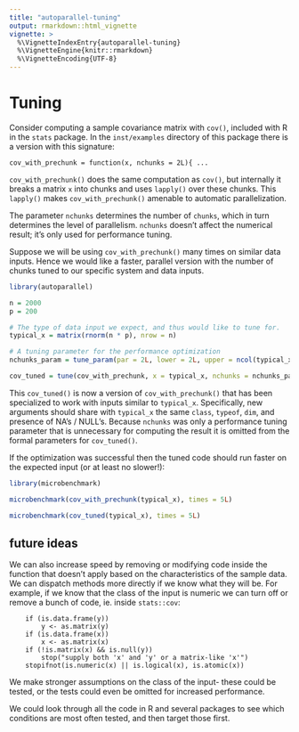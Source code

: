 ```yaml
---
title: "autoparallel-tuning"
output: rmarkdown::html_vignette
vignette: >
  %\VignetteIndexEntry{autoparallel-tuning}
  %\VignetteEngine{knitr::rmarkdown}
  %\VignetteEncoding{UTF-8}
---
```


# Tuning

Consider computing a sample covariance matrix with `cov()`, included with R
in the `stats` package. In the `inst/examples` directory of this package
there is a version with this signature:

```
cov_with_prechunk = function(x, nchunks = 2L){ ...
```

`cov_with_prechunk()` does the same computation as `cov()`, but internally
it breaks a matrix `x` into chunks and uses `lapply()` over these chunks.
This `lapply()` makes `cov_with_prechunk()` amenable to automatic
parallelization.

The parameter `nchunks` determines the number of `chunks`, which in turn
determines the level of parallelism. `nchunks` doesn't affect the numerical
result; it's only used for performance tuning. 

Suppose we will be using `cov_with_prechunk()` many times on similar data
inputs. Hence we would like a faster, parallel version with the number of
chunks tuned to our specific system and data inputs.

```R
library(autoparallel)

n = 2000
p = 200

# The type of data input we expect, and thus would like to tune for.
typical_x = matrix(rnorm(n * p), nrow = n)

# A tuning parameter for the performance optimization
nchunks_param = tune_param(par = 2L, lower = 2L, upper = ncol(typical_x), class = "integer"))

cov_tuned = tune(cov_with_prechunk, x = typical_x, nchunks = nchunks_param)
```

This `cov_tuned()` is now a version of `cov_with_prechunk()` that has been
specialized to work with inputs similar to `typical_x`. Specifically, new
arguments should share with `typical_x` the same `class`, `typeof`, `dim`,
and presence of NA's / NULL's. Because `nchunks` was only a performance
tuning parameter that is unnecessary for computing the result it is omitted
from the formal parameters for `cov_tuned()`.

If the optimization was successful then the tuned code should run faster on
the expected input (or at least no slower!):

```R

library(microbenchmark)

microbenchmark(cov_with_prechunk(typical_x), times = 5L)

microbenchmark(cov_tuned(typical_x), times = 5L)

```

## future ideas

We can also increase speed by removing or modifying code inside the
function that doesn't apply based on the characteristics of the sample
data. We can dispatch methods more directly if we know what they will be.
For example, if we know that the class of the input is numeric we can turn
off or remove a bunch of code, ie. inside `stats::cov`:

```
    if (is.data.frame(y))
        y <- as.matrix(y)
    if (is.data.frame(x))
        x <- as.matrix(x)
    if (!is.matrix(x) && is.null(y))
        stop("supply both 'x' and 'y' or a matrix-like 'x'")
    stopifnot(is.numeric(x) || is.logical(x), is.atomic(x))
```
We make stronger assumptions on the class of the input- these could be
tested, or the tests could even be omitted for increased performance.

We could look through all the code in R and several packages to see which
conditions are most often tested, and then target those first.
